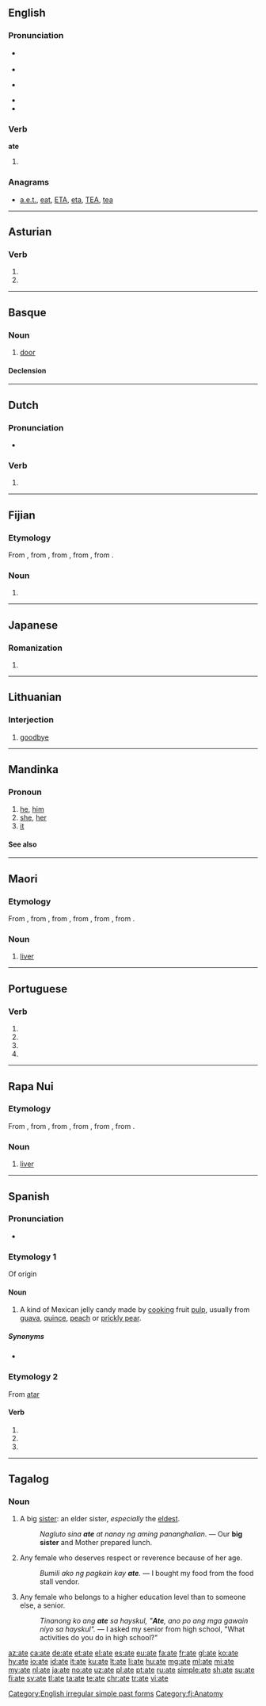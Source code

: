 {{also|ATE|até|átʼé|atë|-ate|-áte}}
{{also|até}}
==English==

===Pronunciation===
* {{a|US}} {{IPA|/eɪt/|lang=en}}
* {{audio|en-us-ate.ogg|Audio (US)|lang=en}}
* {{a|UK}} {{IPA|/ɛt/|/eɪt/|lang=en}}
* {{rhymes|ɛt|eɪt|lang=en}}
* {{homophones|lang=en|eight}}

===Verb===
'''ate'''

# {{en-simple past of|eat}}

===Anagrams===
* [[a.e.t.#English|a.e.t.]], [[eat#English|eat]], [[ETA#English|ETA]], [[eta#English|eta]], [[TEA#English|TEA]], [[tea#English|tea]]

[[Category:English irregular simple past forms]]

----

==Asturian==

===Verb===
{{ast-verb form}}

# {{form of|first-person singular present subjunctive|atar|lang=ast}}
# {{form of|third-person singular present subjunctive|atar|lang=ast}}

----

==Basque==

===Noun===
{{eu-noun}}

# [[door]]

====Declension====
{{eu-decl-inanim noun|av=1|kv=1}}

----

==Dutch==

===Pronunciation===
* {{IPA|/ˈaːtə/|lang=nl}}

===Verb===
{{nl-verb-form}}

# {{nl-verb form of|n=sg|t=past|m=subj|eten}}

----

==Fijian==

===Etymology===
From {{etyl|poz-oce-pro|fj}} {{m|poz-oce-pro|*qate}}, from {{etyl|pqe-pro|fj}} {{m|pqe-pro|*qatay}}, from {{etyl|poz-cet-pro|fj}} {{m|poz-cet-pro|*qatay}}, from {{etyl|poz-pro|fj}} {{m|poz-pro|*qatay}}, from {{etyl|map-pro|fj}} {{m|map-pro|*qaCay}}.

===Noun===
{{head|fj|noun}}

# {{obsolete spelling of|yate|lang=fj}}

[[Category:fj:Anatomy]]

----

==Japanese==

===Romanization===
{{ja-romaji}}

# {{ja-romanization of|あて}}

----

==Lithuanian==

===Interjection===
{{head|lt|interjection}}

# {{label|lt|informal}} [[goodbye]]

----

==Mandinka==

===Pronoun===
{{head|mnk|pronoun}}

# [[he]], [[him]] {{gloss|personal pronoun}}
# [[she]], [[her]] {{gloss|personal pronoun}}
# [[it]] {{gloss|personal pronoun}}

====See also====
{{mnk-personal pronouns}}

----

==Maori==

===Etymology===
From {{etyl|poz-pol-pro|mi}} {{m|poz-pol-pro|*qate}}, from {{etyl|poz-oce-pro|mi}} {{m|poz-oce-pro|*qate}}, from {{etyl|pqe-pro|mi}} {{m|pqe-pro|*qatay}}, from {{etyl|poz-cet-pro|mi}} {{m|poz-cet-pro|*qatay}}, from {{etyl|poz-pro|mi}} {{m|poz-pro|*qatay}}, from {{etyl|map-pro|mi}} {{m|map-pro|*qaCay}}.

===Noun===
{{mi-noun}}

# {{context|anatomy|lang=mi}} [[liver]] {{gloss|organ of the body}}

----

==Portuguese==

===Verb===
{{pt-verb-form}}

# {{conjugation of|atar||1|s|present|subjunctive|lang=pt}}
# {{conjugation of|atar||3|s|present|subjunctive|lang=pt}}
# {{conjugation of|atar||1|s|imperative|lang=pt}}
# {{conjugation of|atar||3|s|imperative|lang=pt}}

----

==Rapa Nui==

===Etymology===
From {{etyl|poz-pol-pro|rap}} {{m|poz-pol-pro|*qate}}, from {{etyl|poz-oce-pro|rap}} {{m|poz-oce-pro|*qate}}, from {{etyl|pqe-pro|rap}} {{m|pqe-pro|*qatay}}, from {{etyl|poz-cet-pro|rap}} {{m|poz-cet-pro|*qatay}}, from {{etyl|poz-pro|rap}} {{m|poz-pro|*qatay}}, from {{etyl|map-pro|rap}} {{m|map-pro|*qaCay}}.

===Noun===
{{head|rap|noun}}

# {{context|anatomy|lang=rap}} [[liver]] {{gloss|organ of the body}}

----

==Spanish==

===Pronunciation===
* {{IPA|/ˈa.t̪e/|lang=es}}

===Etymology 1===
Of {{etyl|nah|es}} origin

====Noun====
{{es-noun|m}}

# A kind of Mexican jelly candy made by [[cooking]] fruit [[pulp]], usually from [[guava]], [[quince]], [[peach]] or [[prickly pear]].

=====Synonyms=====
* {{l/es|dulce}}

===Etymology 2===
From [[atar]]

====Verb====
{{es-verb-form|atar}}

# {{es-verb form of|ending=ar|mood=subjunctive|tense=present|pers=1|number=singular|atar}}
# {{es-verb form of|ending=ar|mood=subjunctive|tense=present|pers=2|formal=yes|number=singular|atar}}
# {{es-verb form of|ending=ar|mood=subjunctive|tense=present|pers=3|number=singular|atar}}

----

==Tagalog==

===Noun===
{{tl-noun}}

# A big [[sister]]: an elder sister, ''especially'' the [[eldest]].
#: ''Nagluto sina '''ate''' at nanay ng aming pananghalian.'' — Our '''big sister''' and Mother prepared lunch.
# {{context|informal|lang=tl}} Any female who deserves respect or reverence because of her age.
#: ''Bumili ako ng pagkain kay '''ate'''.'' — I bought my food from the food stall vendor.
# {{context|informal|lang=tl}} Any female who belongs to a higher education level than to someone else, a senior.
#: ''Tinanong ko ang '''ate''' sa hayskul, "'''Ate''', ano po ang mga gawain niyo sa hayskul".'' — I asked my senior from high school, "What activities do you do in high school?"

[[az:ate]]
[[ca:ate]]
[[de:ate]]
[[et:ate]]
[[el:ate]]
[[es:ate]]
[[eu:ate]]
[[fa:ate]]
[[fr:ate]]
[[gl:ate]]
[[ko:ate]]
[[hy:ate]]
[[io:ate]]
[[id:ate]]
[[it:ate]]
[[ku:ate]]
[[lt:ate]]
[[li:ate]]
[[hu:ate]]
[[mg:ate]]
[[ml:ate]]
[[mi:ate]]
[[my:ate]]
[[nl:ate]]
[[ja:ate]]
[[no:ate]]
[[uz:ate]]
[[pl:ate]]
[[pt:ate]]
[[ru:ate]]
[[simple:ate]]
[[sh:ate]]
[[su:ate]]
[[fi:ate]]
[[sv:ate]]
[[tl:ate]]
[[ta:ate]]
[[te:ate]]
[[chr:ate]]
[[tr:ate]]
[[vi:ate]]